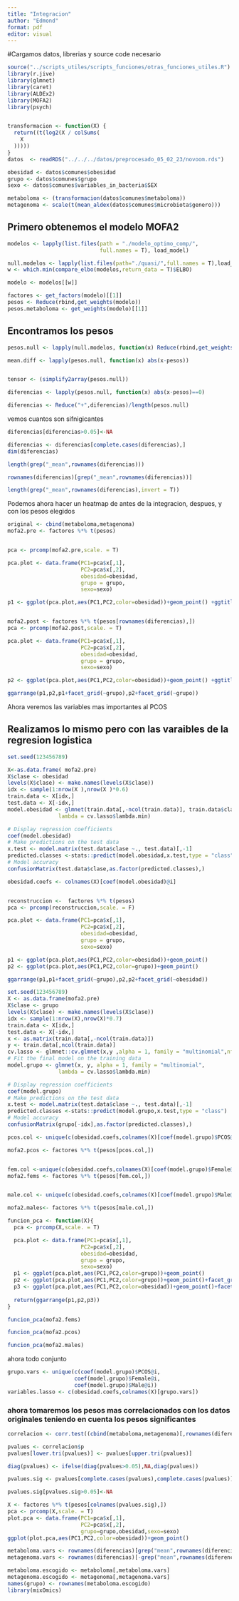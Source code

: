 ```yaml
---
title: "Integracion"
author: "Edmond"
format: pdf
editor: visual
---
```


#Cargamos datos, librerias y source code necesario

```r
source("../scripts_utiles/scripts_funciones/otras_funciones_utiles.R")
library(r.jive)
library(glmnet)
library(caret)
library(ALDEx2)
library(MOFA2)
library(psych)


transformacion <- function(X) {
  return((t(log2(X / colSums(
    X
  )))))
}
datos  <- readRDS("../../../datos/preprocesado_05_02_23/novoom.rds")

obesidad <- datos$comunes$obesidad
grupo <- datos$comunes$grupo
sexo <- datos$comunes$variables_in_bacteria$SEX

metaboloma <- (transformacion(datos$comunes$metaboloma))
metagenoma <- scale(t(mean_aldex(datos$comunes$microbiota$genero)))

```

## Primero obtenemos el modelo MOFA2

```r
modelos <- lapply(list.files(path = "./modelo_optimo_comp/",
                             full.names = T), load_model)

null.modelos <- lapply(list.files(path="./quasi/",full.names = T),load_model)
w <- which.min(compare_elbo(modelos,return_data = T)$ELBO)

modelo <- modelos[[w]]

factores <- get_factors(modelo)[[1]]
pesos <- Reduce(rbind,get_weights(modelo))
pesos.metaboloma <- get_weights(modelo)[[1]]

```

## Encontramos los pesos

```r
pesos.null <- lapply(null.modelos, function(x) Reduce(rbind,get_weights(x)))

mean.diff <- lapply(pesos.null, function(x) abs(x-pesos))


tensor <- (simplify2array(pesos.null))

diferencias <- lapply(pesos.null, function(x) abs(x-pesos)==0)

diferencias <- Reduce("+",diferencias)/length(pesos.null)


```

vemos cuantos son sifnigicantes

```r
diferencias[diferencias>0.05]<-NA

diferencias <- diferencias[complete.cases(diferencias),]
dim(diferencias)
```

```r
length(grep("_mean",rownames(diferencias)))
```

```r
rownames(diferencias)[grep("_mean",rownames(diferencias))]
```

```r
length(grep("_mean",rownames(diferencias),invert = T))

```

Podemos ahora hacer un heatmap de antes de la integracion, despues, y con los pesos elegidos

```r
original <- cbind(metaboloma,metagenoma)
mofa2.pre <- factores %*% t(pesos)


pca <- prcomp(mofa2.pre,scale. = T)

pca.plot <- data.frame(PC1=pca$x[,1],
                       PC2=pca$x[,2],
                       obesidad=obesidad,
                       grupo = grupo,
                       sexo=sexo)

p1 <- ggplot(pca.plot,aes(PC1,PC2,color=obesidad))+geom_point() +ggtitle("pre")


mofa2.post <- factores %*% t(pesos[rownames(diferencias),])
pca <- prcomp(mofa2.post,scale. = T)

pca.plot <- data.frame(PC1=pca$x[,1],
                       PC2=pca$x[,2],
                       obesidad=obesidad,
                       grupo = grupo,
                       sexo=sexo)

p2 <- ggplot(pca.plot,aes(PC1,PC2,color=obesidad))+geom_point() +ggtitle("post")

ggarrange(p1,p2,p1+facet_grid(~grupo),p2+facet_grid(~grupo))
```

Ahora veremos las variables mas importantes al PCOS

## Realizamos lo mismo pero con las varaibles de la regresion logistica

```r
set.seed(123456789)

X<-as.data.frame( mofa2.pre)
X$clase <- obesidad
levels(X$clase) <- make.names(levels(X$clase))
idx <- sample(1:nrow(X ),nrow(X )*0.6)
train.data <- X[idx,]
test.data <- X[-idx,]
model.obesidad <- glmnet(train.data[,-ncol(train.data)], train.data$clase, alpha = 1, family = "binomial",
                lambda = cv.lasso$lambda.min)

# Display regression coefficients
coef(model.obesidad)
# Make predictions on the test data
x.test <- model.matrix(test.data$clase ~., test.data)[,-1]
predicted.classes <-stats::predict(model.obesidad,x.test,type = "class")
# Model accuracy
confusionMatrix(test.data$clase,as.factor(predicted.classes),)

obesidad.coefs <- colnames(X)[coef(model.obesidad)@i]


reconstruccion <-  factores %*% t(pesos)
pca <- prcomp(reconstruccion,scale. = F)

pca.plot <- data.frame(PC1=pca$x[,1],
                       PC2=pca$x[,2],
                       obesidad=obesidad,
                       grupo = grupo,
                       sexo=sexo)

p1 <- ggplot(pca.plot,aes(PC1,PC2,color=obesidad))+geom_point()
p2 <- ggplot(pca.plot,aes(PC1,PC2,color=grupo))+geom_point()

ggarrange(p1,p1+facet_grid(~grupo),p2,p2+facet_grid(~obesidad))
```

```r
set.seed(123456789)
X <- as.data.frame(mofa2.pre)
X$clase <- grupo
levels(X$clase) <- make.names(levels(X$clase))
idx <- sample(1:nrow(X),nrow(X)*0.7)
train.data <- X[idx,]
test.data <- X[-idx,]
x <- as.matrix(train.data[,-ncol(train.data)])
y <- train.data[,ncol(train.data)]
cv.lasso <- glmnet::cv.glmnet(x,y ,alpha = 1, family = "multinomial",nfolds=10,grouped=F)
# Fit the final model on the training data
model.grupo <- glmnet(x, y, alpha = 1, family = "multinomial",
                lambda = cv.lasso$lambda.min)

# Display regression coefficients
coef(model.grupo)
# Make predictions on the test data
x.test <- model.matrix(test.data$clase ~., test.data)[,-1]
predicted.classes <-stats::predict(model.grupo,x.test,type = "class")
# Model accuracy
confusionMatrix(grupo[-idx],as.factor(predicted.classes),)

pcos.col <- unique(c(obesidad.coefs,colnames(X)[coef(model.grupo)$PCOS@i]))

mofa2.pcos <- factores %*% t(pesos[pcos.col,])


fem.col <-unique(c(obesidad.coefs,colnames(X)[coef(model.grupo)$Female@i]))
mofa2.fems <- factores %*% t(pesos[fem.col,])


male.col <- unique(c(obesidad.coefs,colnames(X)[coef(model.grupo)$Male@i]))

mofa2.males<- factores %*% t(pesos[male.col,])

funcion_pca <- function(X){
  pca <- prcomp(X,scale. = T)

  pca.plot <- data.frame(PC1=pca$x[,1],
                       PC2=pca$x[,2],
                       obesidad=obesidad,
                       grupo = grupo,
                       sexo=sexo)
  p1 <- ggplot(pca.plot,aes(PC1,PC2,color=grupo))+geom_point()
  p2 <- ggplot(pca.plot,aes(PC1,PC2,color=grupo))+geom_point()+facet_grid(~obesidad)
  p3 <- ggplot(pca.plot,aes(PC1,PC2,color=obesidad))+geom_point()+facet_grid(~grupo)
  
  return(ggarrange(p1,p2,p3))
}

funcion_pca(mofa2.fems)
```

```r
funcion_pca(mofa2.pcos)
```

```r
funcion_pca(mofa2.males)

```

ahora todo conjunto

```r
grupo.vars <- unique(c(coef(model.grupo)$PCOS@i,
                     coef(model.grupo)$Female@i,
                     coef(model.grupo)$Male@i))
variables.lasso <- c(obesidad.coefs,colnames(X)[grupo.vars])
```

### ahora tomaremos los pesos mas correlacionados con los datos originales teniendo en cuenta los pesos significantes

```r
correlacion <- corr.test((cbind(metaboloma,metagenoma)[,rownames(diferencias)]),(mofa2.post),method="spearman",adjust = "BH")

pvalues <- correlacion$p
pvalues[lower.tri(pvalues)] <- pvalues[upper.tri(pvalues)]

diag(pvalues) <- ifelse(diag(pvalues>0.05),NA,diag(pvalues))

pvalues.sig <- pvalues[complete.cases(pvalues),complete.cases(pvalues)]

pvalues.sig[pvalues.sig>0.05]<-NA

X <- factores %*% t(pesos[colnames(pvalues.sig),])
pca <- prcomp(X,scale. = T)
plot.pca <- data.frame(PC1=pca$x[,1],
                       PC2=pca$x[,2],
                       grupo=grupo,obesidad,sexo=sexo)
ggplot(plot.pca,aes(PC1,PC2,color=obesidad))+geom_point()
```

```r
metaboloma.vars <- rownames(diferencias)[grep("mean",rownames(diferencias))]
metagenoma.vars <- rownames(diferencias)[-grep("mean",rownames(diferencias))]

metaboloma.escogido <- metaboloma[,metaboloma.vars]
metagenoma.escogido <- metagenoma[,metagenoma.vars]
names(grupo) <- rownames(metaboloma.escogido)
library(mixOmics)



                                   
```
